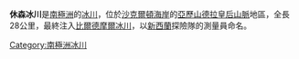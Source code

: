 {{coord|84|12|S|169|45|E|source:GNIS|display=title}}

'''休森冰川'''是[[南極洲|南極洲]]的[[冰川|冰川]]，位於[[沙克爾頓海岸|沙克爾頓海岸]]的[[亞歷山德拉皇后山脈|亞歷山德拉皇后山脈]]地區，全長28公里，最終注入[[比爾德摩爾冰川|比爾德摩爾冰川]]，以[[新西蘭|新西蘭]]探險隊的測量員命名。

{{DEFAULTSORT:Hewson Glacier}}
[[Category:南極洲冰川|Category:南極洲冰川]]


{{ShackletonCoast-geo-stub}}